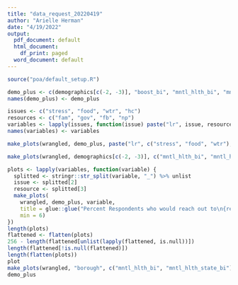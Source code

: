 ```yaml
---
title: "data_request_20220419"
author: "Arielle Herman"
date: "4/19/2022"
output:
  pdf_document: default
  html_document:
    df_print: paged
  word_document: default
---
```


```r
source("poa/default_setup.R")
```

```r
demo_plus <- c(demographics[c(-2, -3)], "boost_bi", "mntl_hlth_bi", "mntl_hlth_state_bi")
names(demo_plus) <- demo_plus

issues <- c("stress", "food", "wtr", "hc")
resources <- c("fam", "gov", "fb", "np")
variables <- lapply(issues, function(issue) paste("lr", issue, resources, sep = "_")) %>% unlist
names(variables) <- variables

make_plots(wrangled, demo_plus, paste("lr", c("stress", "food", "wtr"), "fb", sep = "_"), min = 8)

make_plots(wrangled, demographics[c(-2, -3)], c("mntl_hlth_bi", "mntl_hlth_state_bi"))

plots <- lapply(variables, function(variable) {
  splitted <- stringr::str_split(variable, "_") %>% unlist
  issue <- splitted[2]
  resource <- splitted[3]
  make_plots(
    wrangled, demo_plus, variable,
    title = glue::glue("Percent Respondents who would reach out to\n{resource} regarding {issue}"),
    min = 6)
})
length(plots)
flattened <- flatten(plots)
256 - length(flattened[unlist(lapply(flattened, is.null))])
length(flattened[!is.null(flattened)])
length(flatten(plots))
plot
make_plots(wrangled, "borough", c("mntl_hlth_bi", "mntl_hlth_state_bi"))
demo_plus
```